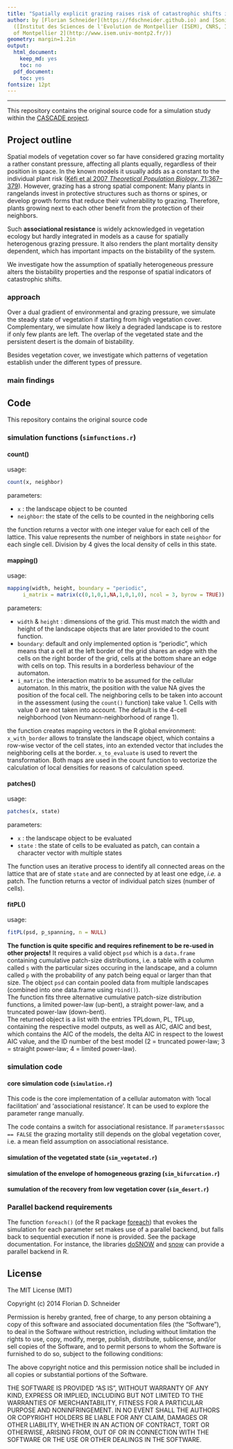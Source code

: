 ```yaml
---
title: "Spatially explicit grazing raises risk of catastrophic shifts in drylands"
author: by [Florian Schneider](https://fdschneider.github.io) and [Sonia Kéfi](https://sonia.kefi.fr)
  ([Institut des Sciences de l'Evolution de Montpellier (ISEM), CNRS, IRD, University
  of Montpellier 2](http://www.isem.univ-montp2.fr/))
geometry: margin=1.2in
output:
  html_document:
    keep_md: yes
    toc: no
  pdf_document:
    toc: yes
fontsize: 12pt
---
```



---

This repository contains the original source code for a simulation study within the [CASCADE project](https://www.cascade-project.eu).

## Project outline

Spatial models of vegetation cover so far have considered grazing mortality a rather constant pressure, affecting all plants equally, regardless of their position in space. In the known models it usually adds as a constant to the individual plant risk ([Kéfi et al 2007 *Theoretical Population Biology*, 71:367--379](http://www.sciencedirect.com/science/article/pii/S0040580906001250)). However, grazing has a strong spatial component: Many plants in rangelands invest in protective structures such as thorns or spines, or develop growth forms that reduce their vulnerability to grazing.
Therefore, plants growing next to each other benefit from the protection of their neighbors.

Such **associational resistance** is widely acknowledged in vegetation ecology but hardly integrated in models as a cause for spatially heterogenous grazing pressure. It also renders the plant mortality density dependent, which has important impacts on the bistability of the system.

We investigate how the assumption of spatially heterogeneous pressure alters the bistability properties and the response of spatial indicators of catastrophic shifts.

### approach

Over a dual gradient of environmental and grazing pressure, we simulate  the steady state of vegetation if starting from high vegetation cover. Complementary, we simulate how likely a degraded landscape is to restore if only few plants are left. The overlap of the vegetated state and the persistent desert is the domain of bistability. 

Besides vegetation cover, we investigate which patterns of vegetation establish under the different types of pressure.

### main findings


## Code

This repository contains the original source code 

### simulation functions (`simfunctions.r`)

#### count()


usage:

```r
count(x, neighbor)
```

parameters: 

- `x` : the landscape object to be counted
- `neighbor`: the state of the cells to be counted in the neighboring cells 

the function returns a vector with one integer value for each cell of the lattice. This value represents the number of neighbors in state `neighbor` for each single cell. Division by 4 gives the local density of cells in this state. 


#### mapping()

usage: 

```r
mapping(width, height, boundary = "periodic", 
     i_matrix = matrix(c(0,1,0,1,NA,1,0,1,0), ncol = 3, byrow = TRUE))
```

parameters: 

- `width` & `height` : dimensions of the grid. This must match the width and height of the landscape objects that are later provided to the count function. 
- `boundary`: default and only implemented option is "periodic", which means that a cell at the left border of the grid shares an edge with the cells on the right border of the grid, cells at the bottom share an edge with cells on top. This results in a borderless behaviour of the automaton.
- `i_matrix`: the interaction matrix to be assumed for the cellular automaton. In this matrix, the position with the value NA gives the position of the focal cell. The neighboring cells to be taken into account in the assessment (using the `count()` function) take value 1. Cells with value 0 are not taken into account. The default is the 4-cell neighborhood (von Neumann-neighborhood of range 1). 

the function creates mapping vectors in the R global environment: `x_with_border` allows to translate the landscape object, which contains a row-wise vector of the cell states, into an extended vector that includes the neighboring cells at the border. `x_to_evaluate` is used to revert the transformation. 
Both maps are used in the count function to vectorize the calculation of local densities for reasons of calculation speed. 

#### patches()

usage: 

```r
patches(x, state)
```

parameters:

- `x` :  the landscape object to be evaluated
- `state` : the state of cells to be evaluated as patch, can contain a character vector with multiple states

The function uses an iterative process to identify all connected areas on the lattice that are of state `state` and are connected by at least one edge, *i.e.* a patch. The function returns a vector of individual patch sizes (number of cells).

#### fitPL()

usage: 

```r
fitPL(psd, p_spanning, n = NULL)
```

**The function is quite specific and requires refinement to be re-used in other projects!** It requires a valid object `psd` which is a `data.frame` containing cumulative patch-size distributions, i.e. a table with a column called `s` with the particular sizes occuring in the landscape, and a column called `p` with the probability of any patch being equal or larger than that size. 
The object `psd` can contain pooled data from multiple landscapes (combined into one data.frame using `rbind()`).  
The function fits three alternative cumulative patch-size distribution functions, a limited power-law (up-bent), a straight power-law, and a truncated power-law (down-bent).  
The returned object is a list with the entries TPLdown, PL, TPLup, containing the respective model outputs, as well as AIC, dAIC and best, which contains the AIC of the models, the delta AIC in respect to the lowest AIC value, and the ID number of the best model (2 = truncated power-law; 3 = straight power-law; 4 = limited power-law).

### simulation code

#### core simulation code (`simulation.r`)

This code is the core implementation of a cellular automaton with 'local facilitation' and 'associational resistance'. It can be used to explore the parameter range manually. 

The code contains a switch for associational resistance. If `parameters$assoc == FALSE` the grazing mortality still depends on the global vegetation cover, i.e. a mean field assumption on associational resistance.  


#### simulation of the vegetated state (`sim_vegetated.r`)

#### simulation of the envelope of homogeneous grazing (`sim_bifurcation.r`)

#### sumulation of the recovery from low vegetation cover (`sim_desert.r`)


### Parallel backend requirements

The function `foreach()` (of the R package [foreach](http://cran.r-project.org/web/packages/foreach/index.html)) that evokes the simulation for each parameter set makes use of a parallel backend, but falls back to sequential execution if none is provided. See the package documentation. For instance, the libraries [doSNOW](http://cran.r-project.org/web/packages/doSNOW/index.html) and [snow](http://cran.r-project.org/web/packages/snow/index.html) can provide a parallel backend in R.

## License

The MIT License (MIT)

Copyright (c) 2014 Florian D. Schneider

Permission is hereby granted, free of charge, to any person obtaining a copy of this software and associated documentation files (the "Software"), to deal in the Software without restriction, including without limitation the rights to use, copy, modify, merge, publish, distribute, sublicense, and/or sell copies of the Software, and to permit persons to whom the Software is furnished to do so, subject to the following conditions:

The above copyright notice and this permission notice shall be included in all copies or substantial portions of the Software.

THE SOFTWARE IS PROVIDED "AS IS", WITHOUT WARRANTY OF ANY KIND, EXPRESS OR IMPLIED, INCLUDING BUT NOT LIMITED TO THE WARRANTIES OF MERCHANTABILITY, FITNESS FOR A PARTICULAR PURPOSE AND NONINFRINGEMENT. IN NO EVENT SHALL THE AUTHORS OR COPYRIGHT HOLDERS BE LIABLE FOR ANY CLAIM, DAMAGES OR OTHER LIABILITY, WHETHER IN AN ACTION OF CONTRACT, TORT OR OTHERWISE, ARISING FROM, OUT OF OR IN CONNECTION WITH THE SOFTWARE OR THE USE OR OTHER DEALINGS IN THE
SOFTWARE.

